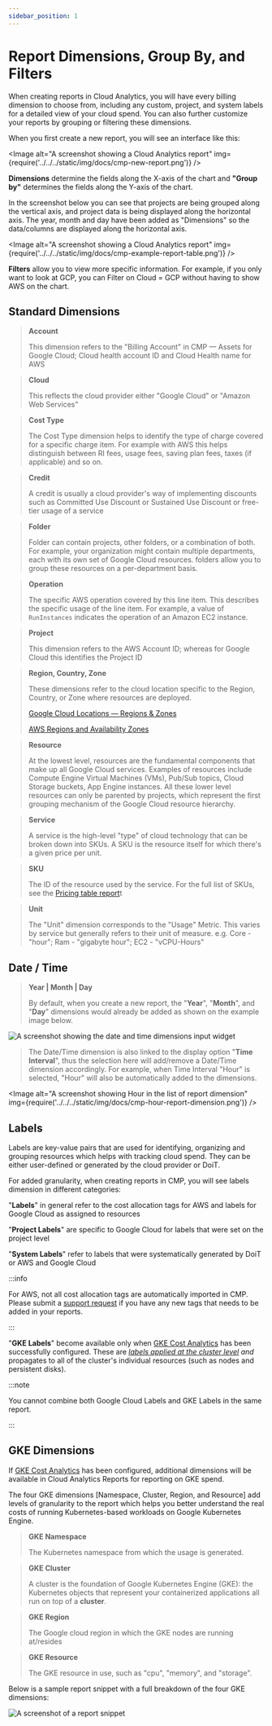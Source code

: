```yaml
---
sidebar_position: 1
---
```


# Report Dimensions, Group By, and Filters

When creating reports in Cloud Analytics, you will have every billing dimension to choose from, including any custom, project, and system labels for a detailed view of your cloud spend. You can also further customize your reports by grouping or filtering these dimensions.

When you first create a new report, you will see an interface like this:


<Image
  alt="A screenshot showing a Cloud Analytics report"
  img={require('../../../static/img/docs/cmp-new-report.png')}
/>

**Dimensions** determine the fields along the X-axis of the chart and **"Group by"** determines the fields along the Y-axis of the chart.

In the screenshot below you can see that projects are being grouped along the vertical axis, and project data is being displayed along the horizontal axis. The year, month and day have been added as "Dimensions" so the data/columns are displayed along the horizontal axis.

<Image
  alt="A screenshot showing a Cloud Analytics report"
  img={require('../../../static/img/docs/cmp-example-report-table.png')}
/>

**Filters** allow you to view more specific information. For example, if you only want to look at GCP, you can Filter on Cloud = GCP without having to show AWS on the chart.

## Standard Dimensions

> **Account**
>
> This dimension refers to the "Billing Account" in CMP &mdash; Assets for Google Cloud; Cloud health account ID and Cloud Health name for AWS

> **Cloud**
>
> This reflects the cloud provider either "Google Cloud" or "Amazon Web Services"

> **Cost Type**
>
> The Cost Type dimension helps to identify the type of charge covered for a specific charge item. For example with AWS this helps distinguish between RI fees, usage fees, saving plan fees, taxes (if applicable) and so on.

> **Credit**
>
> A credit is usually a cloud provider's way of implementing discounts such as Committed Use Discount or Sustained Use Discount or free-tier usage of a service

> **Folder**
>
> Folder can contain projects, other folders, or a combination of both. For example, your organization might contain multiple departments, each with its own set of Google Cloud resources. folders allow you to group these resources on a per-department basis.

> **Operation**
>
> The specific AWS operation covered by this line item. This describes the specific usage of the line item. For example, a value of `RunInstances` indicates the operation of an Amazon EC2 instance.

> **Project**
>
> This dimension refers to the AWS Account ID; whereas for Google Cloud this identifies the Project ID

> **Region, Country, Zone**
>
> These dimensions refer to the cloud location specific to the Region, Country, or Zone where resources are deployed.
>
> [Google Cloud Locations &mdash; Regions & Zones](https://cloud.google.com/about/locations/)
>
> [AWS Regions and Availability Zones](https://aws.amazon.com/about-aws/global-infrastructure/regions_az/)

> **Resource**
>
> At the lowest level, resources are the fundamental components that make up all Google Cloud services. Examples of resources include Compute Engine Virtual Machines (VMs), Pub/Sub topics, Cloud Storage buckets, App Engine instances. All these lower level resources can only be parented by projects, which represent the first grouping mechanism of the Google Cloud resource hierarchy.

> **Service**
>
> A service is the high-level "type" of cloud technology that can be broken down into SKUs. A SKU is the resource itself for which there's a given price per unit.

> **SKU**
>
> The ID of the resource used by the service. For the full list of SKUs, see the [Pricing table report](https://cloud.google.com/billing/docs/how-to/pricing-table)t

> **Unit**
>
> The "Unit" dimension corresponds to the "Usage" Metric. This varies by service but generally refers to their unit of measure. e.g. Core - "hour"; Ram - "gigabyte hour"; EC2 - "vCPU-Hours"

## Date / Time

> **Year | Month | Day**
>
> By default, when you create a new report, the "**Year**", "**Month**", and "**Day**" dimensions would already be added as shown on the example image below.

![A screenshot showing the date and time dimensions input widget](../../../static/img/docs/cmp-date-time-dimensions-widget.png)

> The Date/Time dimension is also linked to the display option "**Time Interval**", thus the selection here will add/remove a Date/Time dimension accordingly. For example, when Time Interval "Hour" is selected, "Hour" will also be automatically added to the dimensions.

<Image
  alt="A screenshot showing Hour in the list of report dimension"
  img={require('../../../static/img/docs/cmp-hour-report-dimension.png')}
/>

## Labels

Labels are key-value pairs that are used for identifying, organizing and grouping resources which helps with tracking cloud spend. They can be either user-defined or generated by the cloud provider or DoiT.

For added granularity, when creating reports in CMP, you will see labels dimension in different categories:

"**Labels**" in general refer to the cost allocation tags for AWS and labels for Google Cloud as assigned to resources

"**Project Labels**" are specific to Google Cloud for labels that were set on the project level

"**System Labels**" refer to labels that were systematically generated by DoiT or AWS and Google Cloud

:::info

For AWS, not all cost allocation tags are automatically imported in CMP. Please submit a [support request](../../services/consulting-support/index.mdx) if you have any new tags that needs to be added in your reports.

:::

"**GKE Labels**" become available only when [GKE Cost Analytics](../gke-cost-analytics.mdx) has been successfully configured. These are [_labels applied at the cluster level_](https://cloud.google.com/kubernetes-engine/docs/how-to/creating-managing-labels#about_labeling_clusters) _and_ propagates to all of the cluster's individual resources (such as nodes and persistent disks).

:::note

You cannot combine both Google Cloud Labels and GKE Labels in the same report.

:::

## GKE Dimensions

If [GKE Cost Analytics](https://help.doit-intl.com/cloud-analytics/gke-cost-analytics) has been configured, additional dimensions will be available in Cloud Analytics Reports for reporting on GKE spend.

The four GKE dimensions \[Namespace, Cluster, Region, and Resource] add levels of granularity to the report which helps you better understand the real costs of running Kubernetes-based workloads on Google Kubernetes Engine.

> **GKE Namespace**
>
> The Kubernetes namespace from which the usage is generated.

> **GKE Cluster**
>
> A cluster is the foundation of Google Kubernetes Engine (GKE): the Kubernetes objects that represent your containerized applications all run on top of a **cluster**.

> **GKE Region**
>
> The Google cloud region in which the GKE nodes are running at/resides

> **GKE Resource**
>
> The GKE resource in use, such as "cpu", "memory", and "storage".

Below is a sample report snippet with a full breakdown of the four GKE dimensions:

![A screenshot of a report snippet](../../../static/img/docs/cmp-report-snippet.png)
